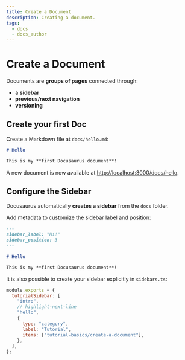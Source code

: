 ```yaml
---
title: Create a Document
description: Creating a document.
tags:
  - docs
  - docs_author
---
```


# Create a Document

Documents are **groups of pages** connected through:

* a **sidebar**
* **previous/next navigation**
* **versioning**

## Create your first Doc

Create a Markdown file at `docs/hello.md`:

```markdown
# Hello

This is my **first Docusaurus document**!
```

A new document is now available at [http://localhost:3000/docs/hello](http://localhost:3000/docs/hello).

## Configure the Sidebar

Docusaurus automatically **creates a sidebar** from the `docs` folder.

Add metadata to customize the sidebar label and position:

```md
---
sidebar_label: "Hi!"
sidebar_position: 3
---

# Hello

This is my **first Docusaurus document**!
```

It is also possible to create your sidebar explicitly in `sidebars.ts`:

```js
module.exports = {
  tutorialSidebar: [
    "intro",
    // highlight-next-line
    "hello",
    {
      type: "category",
      label: "Tutorial",
      items: ["tutorial-basics/create-a-document"],
    },
  ],
};
```
